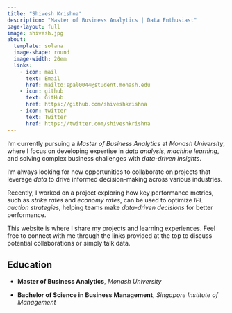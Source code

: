 ```yaml
---
title: "Shivesh Krishna"
description: "Master of Business Analytics | Data Enthusiast"
page-layout: full
image: shivesh.jpg  
about:
  template: solana
  image-shape: round
  image-width: 20em
  links:
    - icon: mail
      text: Email
      href: mailto:spal0044@student.monash.edu
    - icon: github
      text: GitHub
      href: https://github.com/shiveshkrishna
    - icon: twitter
      text: Twitter
      href: https://twitter.com/shiveshkrishna 
---
```


I’m currently pursuing a _Master of Business Analytics_ at _Monash University_, where I focus on developing expertise in _data analysis_, _machine learning_, and solving complex business challenges with _data-driven insights_.

I’m always looking for new opportunities to collaborate on projects that leverage _data_ to drive informed decision-making across various industries.

Recently, I worked on a project exploring how key performance metrics, such as _strike rates_ and _economy rates_, can be used to optimize _IPL auction strategies_, helping teams make _data-driven decisions_ for better performance.

This website is where I share my projects and learning experiences. Feel free to connect with me through the links provided at the top to discuss potential collaborations or simply talk data.

## Education

- **Master of Business Analytics**, _Monash University_  
  
- **Bachelor of Science in Business Management**, _Singapore Institute of Management_  
  
